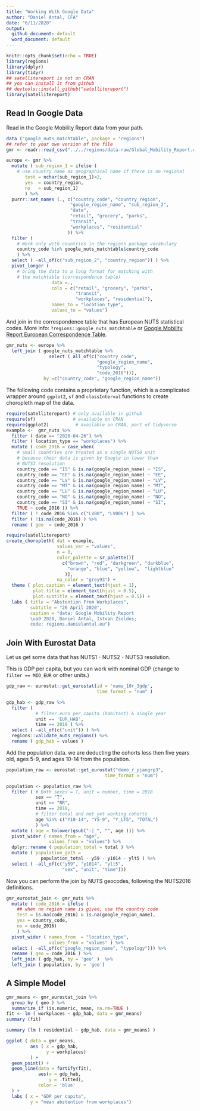 ```yaml
---
title: "Working With Google Data"
author: "Daniel Antal, CFA"
date: "6/11/2020"
output:
  github_document: default
  word_document: default
---
```


```r
knitr::opts_chunk$set(echo = TRUE)
library(regions)
library(dplyr)
library(tidyr)
## satellitereport is not on CRAN
## you can install it from github
## devtools::install_github("satellitereport")
library(satellitereport)
```

## Read In Google Data

Read in the Google Mobility Report data from your path. 

```r
data ("google_nuts_matchtable", package = "regions")
## refer to your own version of the file
gmr <- readr::read_csv("../../regions/data-raw/Global_Mobility_Report.csv")

europe <- gmr %>%
  mutate ( sub_region_1 = ifelse (
    # use country name as geographical name if there is no regional 
       test = nchar(sub_region_1)<2,
       yes  = country_region,
       no   = sub_region_1)
       ) %>%
  purrr::set_names (., c("country_code", "country_region",
                        "google_region_name", "sub_region_2",
                        "date",
                        "retail", "grocery", "parks",
                        "transit",
                        "workplaces", "residential"
                       )) %>%
  filter (
    # Work only with countries in the regions package vocabulary
    country_code %in% google_nuts_matchtable$country_code 
    ) %>%
  select ( -all_of(c("sub_region_2", "country_region")) ) %>%
  pivot_longer ( 
    # bring the data to a long format for matching with 
    # the matchtable (correspondence table)
                 data =.,
                 cols = c("retail", "grocery", "parks",
                          "transit",
                          "workplaces", "residential"),
                 names_to = "location_type",
                 values_to = "values")
```

And join in the correspondence table that has European NUTS statistical codes. More info: `?regions::google_nuts_matchtable` or [Google Mobility Report European Correspondence Table](http://regions.danielantal.eu/reference/google_nuts_matchtable.html).

```r
gmr_nuts <- europe %>%
  left_join ( google_nuts_matchtable %>%
                select ( all_of(c("country_code",
                                  "google_region_name",
                                  "typology",
                                  "code_2016"))),
              by =c("country_code", "google_region_name"))

```

The following code contains a proprietary function, which is a complicated wrapper around `ggplot2`, `sf` and `classInterval` functions to create choropleth map of the data. 

```r
require(satellitereport) # only available in github
require(sf)              # available on CRAN
require(ggplot2)          # available on CRAN, part of tidyverse
example <-  gmr_nuts %>%
  filter ( date == "2020-04-26") %>%
  filter ( location_type == "workplaces") %>%
  mutate ( code_2016 = case_when(
    # small countries are treated as a single NUTS0 unit 
    # because their data is given by Google in lower than 
    # NUTS3 resolution
    country_code == "IS" & is.na(google_region_name) ~ "IS",
    country_code == "EE" & is.na(google_region_name) ~ "EE",
    country_code == "LV" & is.na(google_region_name) ~ "LV",
    country_code == "MT" & is.na(google_region_name) ~ "MT",
    country_code == "LU" & is.na(google_region_name) ~ "LU",
    country_code == "NO" & is.na(google_region_name) ~ "NO",
    country_code == "SI" & is.na(google_region_name) ~ "SI",
    TRUE ~ code_2016 )) %>%
  filter ( ! code_2016 %in% c("LV00", "LV006") ) %>%
  filter ( !is.na(code_2016) ) %>%
  rename ( geo  = code_2016 )

require(satellitereport)
create_choropleth( dat = example,
                   values_var = "values",
                   n = 8,
                   color_palette = sr_palette()[
                     c("brown", "red", "darkgreen", "darkblue",
                       "orange", "blue", "yellow",  "lightblue"
                      )],
                   na_color = "grey93") +
  theme ( plot.caption = element_text(hjust = 1),
          plot.title = element_text(hjust = 0.5),
          plot.subtitle = element_text(hjust = 0.5)) +
  labs ( title = "Abstention From Workplaces",
         subtitle = "26 April 2020",
         caption = "data: Google Mobility Report
         \ua9 2020, Daniel Antal, Istvan Zsoldos;
         code: regions.danielantal.eu")
```

\newpage
## Join With Eurostat Data

Let us get some data that has NUTS1 - NUTS2 - NUTS3 resolution. 

This is GDP per capita, but you can work with nominal GDP (change to `filter == MIO_EUR` or other units.)

```r
gdp_raw <- eurostat::get_eurostat(id = 'nama_10r_3gdp',
                                  time_format = "num" )

gdp_hab <- gdp_raw %>%
  filter ( 
           # filter euro per capita (habitant) & single year
           unit == 'EUR_HAB', 
           time == 2018 ) %>%
  select ( -all_of(c("unit")) ) %>%
  regions::validate_nuts_regions() %>%
  rename ( gdp_hab = values )
```

Add the population data. we are deducting the cohorts less then five years old, ages 5-9, and ages 10-14 from the population.

```r
population_raw <- eurostat::get_eurostat("demo_r_pjangrp3",
                                     time_format = "num") 

population <- population_raw %>%
  filter ( # Both sexes = T, unit = number, time = 2018
           sex == "T", 
           unit == "NR", 
           time == 2018, 
           # filter total and not yet working cohorts 
           age %in% c("Y10-14", "Y5-9", "Y_LT5", "TOTAL")
           ) %>%
  mutate ( age = tolower(gsub("-|_", "", age ))) %>%
  pivot_wider ( names_from = "age", 
                values_from = "values") %>%
  dplyr::rename ( population_total = total ) %>%
  mutate ( population_ge15 = 
             population_total - y59 - y1014 - ylt5 ) %>%
  select ( -all_of(c("y59", "y1014", "ylt5",
                     "sex", "unit", "time")))
```

Now you can perform the join by NUTS geocodes, following the NUTS2016 definitions.

```r
gmr_eurostat_join <- gmr_nuts %>%
  mutate ( code_2016 = ifelse ( 
    ## when no region name is given, use the country code 
    test = is.na(code_2016) & is.na(google_region_name), 
    yes = country_code, 
    no = code_2016)
    ) %>%
  pivot_wider ( names_from  = "location_type", 
                values_from = "values" ) %>%
  select ( -all_of(c("google_region_name", "typology"))) %>%
  rename ( geo = code_2016 ) %>%
  left_join ( gdp_hab, by = 'geo' )  %>%
  left_join ( population, by = 'geo')
```

## A Simple Model

```r
gmr_means <- gmr_eurostat_join %>%
  group_by ( geo ) %>%
  summarize_if (is.numeric, mean, na.rm=TRUE )
fit <- lm ( workplaces ~ gdp_hab, data = gmr_means) 
summary (fit)

summary (lm ( residential ~ gdp_hab, data = gmr_means) )

ggplot ( data = gmr_means,
         aes ( x = gdp_hab, 
               y = workplaces)
         ) +
  geom_point() +
  geom_line(data = fortify(fit), 
            aes(x = gdp_hab, 
                y = .fitted), 
            color = 'blue'
  ) +
  labs ( x = "GDP per capita",
         y = "mean abstention from workplaces")

```

